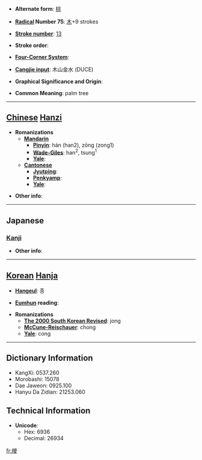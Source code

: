 * '''Alternate form''': [[棕]]

* '''[[Wiktionary:Chinese radical index| Radical]] Number 75''': [[Wiktionary:Chinese radical index 木|木]]+9 strokes

* '''[[Wiktionary:Chinese total strokes index|Stroke number]]''': [[Wiktionary:Chinese total strokes index 13|13]]

* '''Stroke order''': 

* '''[[Wiktionary:Chinese four corner index|Four-Corner System]]''': 

* '''[[Wiktionary:Chinese Cangjie index|Cangjie input]]''': 木山金水 (DUCE)

* '''Graphical Significance and Origin''': 

* '''Common Meaning''': palm tree

----

== [[Chinese]] [[Hanzi]] ==

* '''Romanizations'''
** '''[[Mandarin]]'''
*** '''[[Pinyin]]''': hán (han2), zōng (zong1)
*** '''[[Wade-Giles]]''': han<sup>2</sup>, tsung<sup>1</sup>
*** '''[[Yale]]''': 
** '''[[Cantonese]]'''
*** '''[[Jyutping]]''':
*** '''[[Penkyamp]]''': 
*** '''[[Yale]]''': 

* '''Other info''': 

----

==Japanese==
===[[Kanji]]===
{{kanji|on readings=[[しゅ]] (shu), [[そう]] (sō)|kun readings=}}

* '''Other info''':  

----

== [[Korean]] [[Hanja]] ==

* '''[[Hangeul]]''': 종

* '''[[Eumhun]] reading''': 

* '''Romanizations'''
** '''[[The 2000 South Korean Revised Romanization|The 2000 South Korean Revised]]''': jong
** '''[[McCune-Reischauer]]''': chong
** '''[[Yale]]''': cong

----

== Dictionary Information ==

* KangXi: 0537.260
* Morobashi: 15078
* Dae Jaweon: 0925.100
* Hanyu Da Zidian: 21253.060

== Technical Information ==

* '''Unicode''':
** Hex: 6936
** Decimal: 26934

[[fr:椶]]